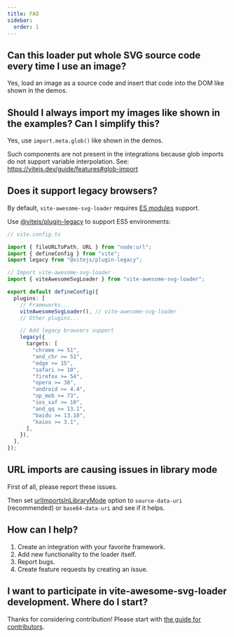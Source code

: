 ```yaml
---
title: FAQ
sidebar:
  order: 1
---
```


## Can this loader put whole SVG source code every time I use an image?

Yes, load an image as a source code and insert that code into the DOM like shown in the demos.

## Should I always import my images like shown in the examples? Can I simplify this?

Yes, use `import.meta.glob()` like shown in the demos.

Such components are not present in the integrations because glob imports do not support variable interpolation.
See: https://vitejs.dev/guide/features#glob-import

## Does it support legacy browsers?

By default, `vite-awesome-svg-loader` requires
[ES modules](https://developer.mozilla.org/en-US/docs/Web/JavaScript/Reference/Operators/import) support.

Use [@vitejs/plugin-legacy](https://www.npmjs.com/package/@vitejs/plugin-legacy) to support ES5 environments:

```ts
// vite.config.ts

import { fileURLToPath, URL } from "node:url";
import { defineConfig } from "vite";
import legacy from "@vitejs/plugin-legacy";

// Import vite-awesome-svg-loader
import { viteAwesomeSvgLoader } from "vite-awesome-svg-loader";

export default defineConfig({
  plugins: [
    // Frameworks...
    viteAwesomeSvgLoader(), // vite-awesome-svg-loader
    // Other plugins...

    // Add legacy browsers support
    legacy({
      targets: [
        "chrome >= 51",
        "and_chr >= 51",
        "edge >= 15",
        "safari >= 10",
        "firefox >= 54",
        "opera >= 38",
        "android >= 4.4",
        "op_mob >= 73",
        "ios_saf >= 10",
        "and_qq >= 13.1",
        "baidu >= 13.18",
        "kaios >= 3.1",
      ],
    }),
  ],
});
```

## URL imports are causing issues in library mode

First of all, please report these issues.

Then set [urlImportsInLibraryMode](./loader-api-reference/interfaces/svgloaderoptions/#urlimportsinlibrarymode)
option to `source-data-uri` (recommended) or `base64-data-uri` and see if it helps.

## How can I help?

1. Create an integration with your favorite framework.
1. Add new functionality to the loader itself.
1. Report bugs.
1. Create feature requests by creating an issue.

## I want to participate in vite-awesome-svg-loader development. Where do I start?

Thanks for considering contribution! Please start with
[the guide for contributors](./additional-information/for-contributors).
